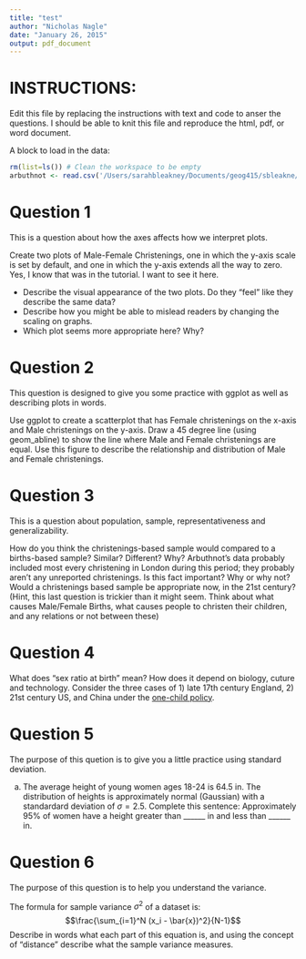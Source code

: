 ```yaml
---
title: "test"
author: "Nicholas Nagle"
date: "January 26, 2015"
output: pdf_document
---
```

# INSTRUCTIONS:
Edit this file by replacing the instructions with text and code to anser the questions.
I should be able to knit this file and reproduce the html, pdf, or word document.

A block to load in the data:
```r
rm(list=ls()) # Clean the workspace to be empty
arbuthnot <- read.csv('/Users/sarahbleakney/Documents/geog415/sbleakne/homework1/data/arbuthnot.csv')
```

# Question 1
This is a question about how the axes affects how we interpret plots.

Create two plots of Male-Female Christenings, one in which the y-axis scale is set by default, and one in which the y-axis extends all the way to zero.  Yes, I know that was in the tutorial.  I want to see it here.

 - Describe the visual appearance of the two plots.  Do they "feel" like they describe the same data?  
 - Describe how you might be able to mislead readers by changing the scaling on graphs.  
 - Which plot seems more appropriate here?  Why?

# Question 2
This question is designed to give you some practice with ggplot as well as describing plots in words.

Use ggplot to create a scatterplot that has Female christenings on the x-axis and Male christenings on the y-axis.  Draw a 45 degree line (using geom_abline) to show the line where Male and Female christenings are equal.  Use this figure to describe the relationship and distribution of Male and Female christenings.



# Question 3

This is a question about population, sample, representativeness and generalizability.

How do you think the christenings-based sample would compared to a births-based sample?  Similar?  Different?  Why?  Arbuthnot's data probably included most every christening in London during this period; they probably aren't any unreported christenings.  Is this fact important?  Why or why not?  Would a christenings based sample be appropriate now, in the 21st century?  (Hint, this last question is trickier than it might seem.  Think about what causes Male/Female Births, what causes people to christen their children, and any relations or not between these)

# Question 4
What does "sex ratio at birth" mean?  How does it depend on biology, cuture and technology.  Consider the three cases of 1) late 17th century England, 2) 21st century US, and China under the [one-child policy](http://en.wikipedia.org/wiki/One-child_policy).


# Question 5
The purpose of this quetion is to give you a little practice using standard deviation.

a. The average height of young women ages 18-24 is 64.5 in.  The distribution of heights is approximately normal (Gaussian) with a standardard deviation of $\sigma=2.5$.  Complete this sentence: Approximately 95% of women have a height greater than ______ in and less than ______ in.

# Question 6
The purpose of this question is to help you understand the variance.

The formula for sample variance $\sigma^2$ of a dataset is:
$$\frac{\sum_{i=1}^N (x_i - \bar{x})^2}{N-1}$$
Describe in words what each part of this equation is, and using the concept of "distance" describe what the sample variance measures.


